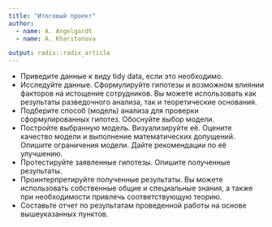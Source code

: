 ```yaml
---
title: "Итоговый проект"
author:
  - name: A. Angelgardt
  - name: A. Kharitonova

output: radix::radix_article
---
```


* Приведите данные к виду tidy data, если это необходимо.
* Исследуйте данные. Сформулируйте гипотезы и возможном влиянии факторов на истощение сотрудников. Вы можете использовать как результаты разведочного анализа, так и теоретические основания.
* Подберите способ (модель) анализа для проверки сформулированных гипотез. Обоснуйте выбор модели.
* Постройте выбранную модель. Визуализируйте её. Оцените качество модели и выполнение математических допущений. Опишите ограничения модели. Дайте рекомендации по её улучшению.
* Протестируйте заявленные гипотезы. Опишите полученные результаты.
* Проинтерпретируйте полученные результаты. Вы можете использовать собственные общие и специальные знания, а также при необходимости привлечь соответствующую теорию.
* Составьте отчет по результатам проведенной работы на основе вышеуказанных пунктов.
